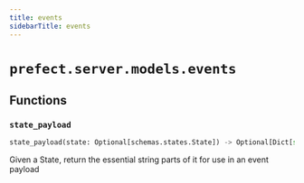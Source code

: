 ```yaml
---
title: events
sidebarTitle: events
---
```


# `prefect.server.models.events`

## Functions

### `state_payload` <sup><a href="https://github.com/prefecthq/prefect/blob/main/src/prefect/server/models/events.py#L261"><Icon icon="github" size="14" /></a></sup>

```python
state_payload(state: Optional[schemas.states.State]) -> Optional[Dict[str, str]]
```


Given a State, return the essential string parts of it for use in an
event payload

